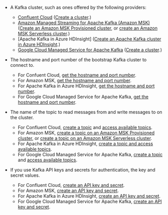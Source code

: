 - A Kafka cluster, such as ones offered by the following providers:

  - [Confluent Cloud](https://www.confluent.io/confluent-cloud) 
    ([Create a cluster](https://docs.confluent.io/cloud/current/clusters/create-cluster.html#create-ak-clusters).)
  - [Amazon Managed Streaming for Apache Kafka (Amazon MSK)](https://aws.amazon.com/msk/) 
    ([Create an Amazon MSK Provisioned cluster](https://docs.aws.amazon.com/msk/latest/developerguide/getting-started.html), or 
    [create an Amazon MSK Serverless cluster](https://docs.aws.amazon.com/msk/latest/developerguide/serverless-getting-started.html).)
  - [Apache Kafka in Azure HDInsight] 
    ([Create an Apache Kafka cluster in Azure HDInsight](https://learn.microsoft.com/azure/hdinsight/kafka/apache-kafka-get-started).)
  - [Google Cloud Managed Service for Apache Kafka](https://cloud.google.com/products/managed-service-for-apache-kafka) 
    ([Create a cluster](https://cloud.google.com/managed-service-for-apache-kafka/docs/create-cluster).)

- The hostname and port number of the bootstrap Kafka cluster to connect to.

  - For Confuent Cloud, [get the hostname and port number](https://docs.confluent.io/cloud/current/clusters/create-cluster.html#view-a-ak-cluster).
  - For Amazon MSK, [get the hostname and port number](https://docs.aws.amazon.com/msk/latest/developerguide/list-clusters-console.html).
  - For Apache Kafka in Azure HDInsight, [get the hostname and port number](https://learn.microsoft.com/azure/hdinsight/find-host-name).
  - For Google Cloud Managed Service for Apache Kafka, [get the hostname and port number](https://cloud.google.com/managed-service-for-apache-kafka/docs/view-cluster).

- The name of the topic to read messages from and write messages to on the cluster. 

  - For Confluent Cloud, [create a topic](https://docs.confluent.io/cloud/current/client-apps/topics/index.html#create-topics) and 
    [access available topics](https://docs.confluent.io/cloud/current/client-apps/topics/index.html#create-topics).
  - For Amazon MSK, [create a topic on an Amazon MSK Provisioned cluster](https://docs.aws.amazon.com/msk/latest/developerguide/create-topic.html), or 
    [create a topic on an Amazon MSK Serverless cluster](https://docs.aws.amazon.com/msk/latest/developerguide/msk-serverless-create-topic.html).
  - For Apache Kafka in Azure HDInsight, [create a topic and access available topics](https://learn.microsoft.com/azure/hdinsight/kafka/apache-kafka-get-started#manage-apache-kafka-topics).
  - For Google Cloud Managed Service for Apache Kafka, [create a topic](https://cloud.google.com/managed-service-for-apache-kafka/docs/create-topic) and 
    [access available topics](https://cloud.google.com/managed-service-for-apache-kafka/docs/list-topics).

- If you use Kafka API keys and secrets for authentication, the key and secret values.

  - For Confluent Cloud, [create an API key and secret](https://docs.confluent.io/cloud/current/security/authenticate/workload-identities/service-accounts/api-keys/manage-api-keys.html#add-an-api-key).
  - For Amazon MSK, [create an API key and secret]().
  - For Apache Kafka in Azure HDInsight, [create an API key and secret]().
  - For Google Cloud Managed Service for Apache Kafka, [create an API key and secret](). 